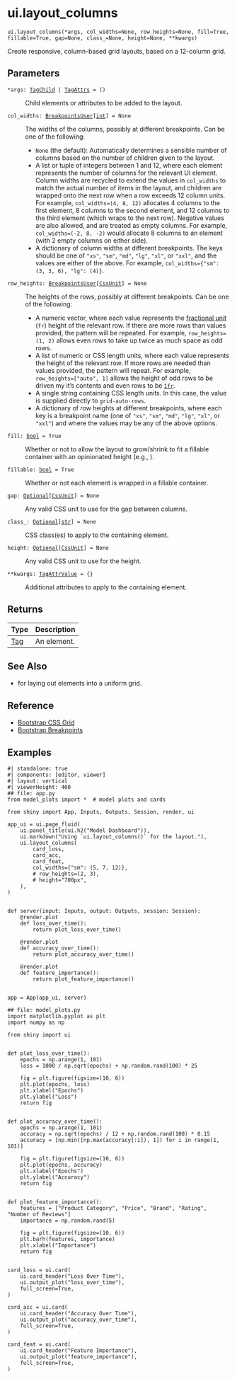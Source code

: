 # ui.layout_columns { #shiny.ui.layout_columns }

`ui.layout_columns(*args, col_widths=None, row_heights=None, fill=True, fillable=True, gap=None, class_=None, height=None, **kwargs)`

Create responsive, column-based grid layouts, based on a 12-column grid.

## Parameters

<code><span class="parameter-name">*args</span><span class="parameter-annotation-sep">:</span> <span class="parameter-annotation">[TagChild](`htmltools.TagChild`) \| [TagAttrs](`htmltools.TagAttrs`)</span> <span class="parameter-default-sep">=</span> <span class="parameter-default">()</span></code>

:   Child elements or attributes to be added to the layout.

<code><span class="parameter-name">col_widths</span><span class="parameter-annotation-sep">:</span> <span class="parameter-annotation">[BreakpointsUser](`shiny.ui._layout_columns.BreakpointsUser`)\[[int](`int`)\]</span> <span class="parameter-default-sep">=</span> <span class="parameter-default">None</span></code>

:   The widths of the columns, possibly at different breakpoints. Can be one of the
    following:

    * `None` (the default): Automatically determines a sensible number of columns
      based on the number of children given to the layout.
    * A list or tuple of integers between 1 and 12, where each element represents
      the number of columns for the relevant UI element. Column widths are recycled
      to extend the values in `col_widths` to match the actual number of items in
      the layout, and children are wrapped onto the next row when a row exceeds 12
      column units. For example, `col_widths=(4, 8, 12)` allocates 4 columns to the
      first element, 8 columns to the second element, and 12 columns to the third
      element (which wraps to the next row). Negative values are also allowed, and
      are treated as empty columns. For example, `col_widths=(-2, 8, -2)` would
      allocate 8 columns to an element (with 2 empty columns on either side).
    * A dictionary of column widths at different breakpoints. The keys should be
      one of `"xs"`, `"sm"`, `"md"`, `"lg"`, `"xl"`, or `"xxl"`, and the values are
      either of the above. For example, `col_widths={"sm": (3, 3, 6), "lg": (4)}`.

<code><span class="parameter-name">row_heights</span><span class="parameter-annotation-sep">:</span> <span class="parameter-annotation">[BreakpointsUser](`shiny.ui._layout_columns.BreakpointsUser`)\[[CssUnit](`shiny.ui.css.CssUnit`)\]</span> <span class="parameter-default-sep">=</span> <span class="parameter-default">None</span></code>

:   The heights of the rows, possibly at different breakpoints. Can be one of the
    following:

    * A numeric vector, where each value represents the
      [fractional unit](https://css-tricks.com/introduction-fr-css-unit/)
      (`fr`) height of the relevant row. If there are more rows than values
      provided, the pattern will be repeated. For example, `row_heights=(1, 2)`
      allows even rows to take up twice as much space as odd rows.
    * A list of numeric or CSS length units, where each value represents the height
      of the relevant row. If more rows are needed than values provided, the pattern
      will repeat. For example, `row_heights=["auto", 1]` allows the height of odd
      rows to be driven my it's contents and even rows to be
      [`1fr`](https://css-tricks.com/introduction-fr-css-unit/).
    * A single string containing CSS length units. In this case, the value is
      supplied directly to `grid-auto-rows`.
    * A dictionary of row heights at different breakpoints, where each key is a
      breakpoint name (one of `"xs"`, `"sm"`, `"md"`, `"lg"`, `"xl"`, or `"xxl"`)
      and where the values may be any of the above options.

<code><span class="parameter-name">fill</span><span class="parameter-annotation-sep">:</span> <span class="parameter-annotation">[bool](`bool`)</span> <span class="parameter-default-sep">=</span> <span class="parameter-default">True</span></code>

:   Whether or not to allow the layout to grow/shrink to fit a fillable container
    with an opinionated height (e.g., [](:func:`~shiny.ui.page_fillable`)).

<code><span class="parameter-name">fillable</span><span class="parameter-annotation-sep">:</span> <span class="parameter-annotation">[bool](`bool`)</span> <span class="parameter-default-sep">=</span> <span class="parameter-default">True</span></code>

:   Whether or not each element is wrapped in a fillable container.

<code><span class="parameter-name">gap</span><span class="parameter-annotation-sep">:</span> <span class="parameter-annotation">[Optional](`typing.Optional`)\[[CssUnit](`shiny.ui.css.CssUnit`)\]</span> <span class="parameter-default-sep">=</span> <span class="parameter-default">None</span></code>

:   Any valid CSS unit to use for the gap between columns.

<code><span class="parameter-name">class_</span><span class="parameter-annotation-sep">:</span> <span class="parameter-annotation">[Optional](`typing.Optional`)\[[str](`str`)\]</span> <span class="parameter-default-sep">=</span> <span class="parameter-default">None</span></code>

:   CSS class(es) to apply to the containing element.

<code><span class="parameter-name">height</span><span class="parameter-annotation-sep">:</span> <span class="parameter-annotation">[Optional](`typing.Optional`)\[[CssUnit](`shiny.ui.css.CssUnit`)\]</span> <span class="parameter-default-sep">=</span> <span class="parameter-default">None</span></code>

:   Any valid CSS unit to use for the height.

<code><span class="parameter-name">**kwargs</span><span class="parameter-annotation-sep">:</span> <span class="parameter-annotation">[TagAttrValue](`htmltools.TagAttrValue`)</span> <span class="parameter-default-sep">=</span> <span class="parameter-default">{}</span></code>

:   Additional attributes to apply to the containing element.

## Returns

| Type                   | Description                         |
|------------------------|-------------------------------------|
| [Tag](`htmltools.Tag`) | An [](:class:`~htmltools.Tag`) element. |

## See Also

* [](:func:`~shiny.ui.layout_column_wrap`) for laying out elements into a uniform grid.



## Reference

* [Bootstrap CSS Grid](https://getbootstrap.com/docs/5.3/layout/grid/)
* [Bootstrap Breakpoints](https://getbootstrap.com/docs/5.3/layout/breakpoints/)

## Examples


```shinylive-python
#| standalone: true
#| components: [editor, viewer]
#| layout: vertical
#| viewerHeight: 400
## file: app.py
from model_plots import *  # model plots and cards

from shiny import App, Inputs, Outputs, Session, render, ui

app_ui = ui.page_fluid(
    ui.panel_title(ui.h2("Model Dashboard")),
    ui.markdown("Using `ui.layout_columns()` for the layout."),
    ui.layout_columns(
        card_loss,
        card_acc,
        card_feat,
        col_widths={"sm": (5, 7, 12)},
        # row_heights=(2, 3),
        # height="700px",
    ),
)


def server(input: Inputs, output: Outputs, session: Session):
    @render.plot
    def loss_over_time():
        return plot_loss_over_time()

    @render.plot
    def accuracy_over_time():
        return plot_accuracy_over_time()

    @render.plot
    def feature_importance():
        return plot_feature_importance()


app = App(app_ui, server)

## file: model_plots.py
import matplotlib.pyplot as plt
import numpy as np

from shiny import ui


def plot_loss_over_time():
    epochs = np.arange(1, 101)
    loss = 1000 / np.sqrt(epochs) + np.random.rand(100) * 25

    fig = plt.figure(figsize=(10, 6))
    plt.plot(epochs, loss)
    plt.xlabel("Epochs")
    plt.ylabel("Loss")
    return fig


def plot_accuracy_over_time():
    epochs = np.arange(1, 101)
    accuracy = np.sqrt(epochs) / 12 + np.random.rand(100) * 0.15
    accuracy = [np.min([np.max(accuracy[:i]), 1]) for i in range(1, 101)]

    fig = plt.figure(figsize=(10, 6))
    plt.plot(epochs, accuracy)
    plt.xlabel("Epochs")
    plt.ylabel("Accuracy")
    return fig


def plot_feature_importance():
    features = ["Product Category", "Price", "Brand", "Rating", "Number of Reviews"]
    importance = np.random.rand(5)

    fig = plt.figure(figsize=(10, 6))
    plt.barh(features, importance)
    plt.xlabel("Importance")
    return fig


card_loss = ui.card(
    ui.card_header("Loss Over Time"),
    ui.output_plot("loss_over_time"),
    full_screen=True,
)

card_acc = ui.card(
    ui.card_header("Accuracy Over Time"),
    ui.output_plot("accuracy_over_time"),
    full_screen=True,
)

card_feat = ui.card(
    ui.card_header("Feature Importance"),
    ui.output_plot("feature_importance"),
    full_screen=True,
)

```

